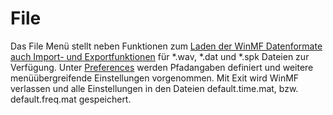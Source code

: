 # File

Das File Menü stellt neben Funktionen zum [Laden der WinMF Datenformate auch Import- und Exportfunktionen](/de/help/file/loadsaveimportexport) für *.wav, *.dat und *.spk Dateien zur Verfügung. Unter [Preferences](/de/help/file/preferences) werden Pfadangaben definiert und weitere menüübergreifende Einstellungen vorgenommen. Mit Exit wird WinMF verlassen und alle Einstellungen in den Dateien default.time.mat, bzw. default.freq.mat gespeichert.